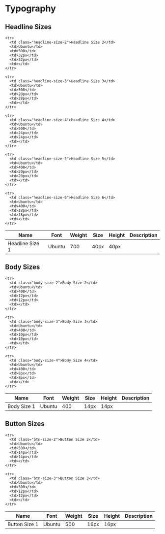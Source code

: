 
<Meta title="Ions/Typography" />
<style>
{`
#storybook-docs > div {
  background-color: #333333;
}

h1, h2, h3, h4, h5, h6 {
color: #acacac !important;
}

table {
width: 100%;
}

thead {
background-color: #128898;
}

th {
text-align: left;
color: #ffffff !important;
border-left: 1px solid #d0d0d0 !important;
border-right: 1px solid #d0d0d0 !important;
}

td {
color: #acacac !important;
border-left: 1px solid #666666 !important;
border-right: 1px solid #666666 !important;
}

td, th {
border-top: 0 !important;
border-bottom: 0 !important;
}

td:first-child, th:first-child {
border-left: 0 !important;
}

td:last-child, th:last-child {
border-right: 0 !important;
}

tr {
border-top: 0 !important;
border-bottom: 0 !important;
}

tr:nth-child(even) td {
background-color: #444444;
}

th:nth-child(3),
th:nth-child(4),
th:nth-child(5) {
width: 0;
}
`}

</style>

# Typography

## Headline Sizes

<table>
  <thead>
    <tr>
      <th>Name</th>
      <th>Font</th>
      <th>Weight</th>
      <th>Size</th>
      <th>Height</th>
      <th>Description</th>
    </tr>
  </thead>

  <tbody>
    <tr>
      <td class="headline-size-1">Headline Size 1</td>
      <td>Ubuntu</td>
      <td>700</td>
      <td>40px</td>
      <td>40px</td>
      <td></td>
    </tr>
    
    <tr>
      <td class="headline-size-2">Headline Size 2</td>
      <td>Ubuntu</td>
      <td>500</td>
      <td>32px</td>
      <td>32px</td>
      <td></td>
    </tr>

    <tr>
      <td class="headline-size-3">Headline Size 3</td>
      <td>Ubuntu</td>
      <td>500</td>
      <td>28px</td>
      <td>28px</td>
      <td></td>
    </tr>

    <tr>
      <td class="headline-size-4">Headline Size 4</td>
      <td>Ubuntu</td>
      <td>500</td>
      <td>24px</td>
      <td>24px</td>
      <td></td>
    </tr>

    <tr>
      <td class="headline-size-5">Headline Size 5</td>
      <td>Ubuntu</td>
      <td>400</td>
      <td>20px</td>
      <td>20px</td>
      <td></td>
    </tr>

    <tr>
      <td class="headline-size-6">Headline Size 6</td>
      <td>Ubuntu</td>
      <td>400</td>
      <td>18px</td>
      <td>18px</td>
      <td></td>
    </tr>

  </tbody>
</table>

## Body Sizes

<table>
  <thead>
    <tr>
      <th>Name</th>
      <th>Font</th>
      <th>Weight</th>
      <th>Size</th>
      <th>Height</th>
      <th>Description</th>
    </tr>
  </thead>

  <tbody>
    <tr>
      <td class="body-size-1">Body Size 1</td>
      <td>Ubuntu</td>
      <td>400</td>
      <td>14px</td>
      <td>14px</td>
      <td></td>
    </tr>
    
    <tr>
      <td class="body-size-2">Body Size 2</td>
      <td>Ubuntu</td>
      <td>400</td>
      <td>12px</td>
      <td>12px</td>
      <td></td>
    </tr>

    <tr>
      <td class="body-size-3">Body Size 3</td>
      <td>Ubuntu</td>
      <td>400</td>
      <td>10px</td>
      <td>10px</td>
      <td></td>
    </tr>

    <tr>
      <td class="body-size-4">Body Size 4</td>
      <td>Ubuntu</td>
      <td>400</td>
      <td>8px</td>
      <td>8px</td>
      <td></td>
    </tr>

  </tbody>
</table>

## Button Sizes

<table>
  <thead>
    <tr>
      <th>Name</th>
      <th>Font</th>
      <th>Weight</th>
      <th>Size</th>
      <th>Height</th>
      <th>Description</th>
    </tr>
  </thead>

  <tbody>
    <tr>
      <td class="btn-size-1">Button Size 1</td>
      <td>Ubuntu</td>
      <td>500</td>
      <td>16px</td>
      <td>16px</td>
      <td></td>
    </tr>
    
    <tr>
      <td class="btn-size-2">Button Size 2</td>
      <td>Ubuntu</td>
      <td>500</td>
      <td>14px</td>
      <td>14px</td>
      <td></td>
    </tr>

    <tr>
      <td class="btn-size-3">Button Size 3</td>
      <td>Ubuntu</td>
      <td>500</td>
      <td>12px</td>
      <td>12px</td>
      <td></td>
    </tr>

  </tbody>
</table>
